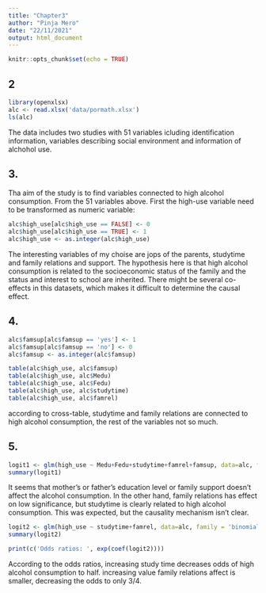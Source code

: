 ```yaml
---
title: "Chapter3"
author: "Pinja Mero"
date: "22/11/2021"
output: html_document
---
```


```r
knitr::opts_chunk$set(echo = TRUE)
```

## 2

```r
library(openxlsx)
alc <- read.xlsx('data/pormath.xlsx')
ls(alc)
```
The data includes two studies with 51 variables icluding identification information, variables describing social environment and information of alchohol use.

## 3.

Tha aim of the study is to find variables connected to high alcohol consumption. From the 51 variables above. First the high-use variable need to be transformed as numeric variable:
```r
alc$high_use[alc$high_use == FALSE] <- 0
alc$high_use[alc$high_use == TRUE] <- 1
alc$high_use <- as.integer(alc$high_use)
```

The interesting variables of my choise are jops of the parents, studytime and family relations and support. The hypothesis here is that high alcohol consumption is related to the socioeconomic status of the family and the status and interest to school are inherited. There might be several co-effects in this datasets, which makes it difficult to determine the causal effect.


## 4.

```r
alc$famsup[alc$famsup == 'yes'] <- 1
alc$famsup[alc$famsup == 'no'] <- 0
alc$famsup <- as.integer(alc$famsup)
```

```r
table(alc$high_use, alc$famsup)
table(alc$high_use, alc$Medu)
table(alc$high_use, alc$Fedu)
table(alc$high_use, alc$studytime)
table(alc$high_use, alc$famrel)
```

according to cross-table, studytime and family relations are connected to high alcohol consumption, the rest of the variables not so much.

## 5.
```r
logit1 <- glm(high_use ~ Medu+Fedu+studytime+famrel+famsup, data=alc, family = 'binomial')
summary(logit1)
```

It seems that mother's or father's education level or family support doesn't affect the alcohol consumption. In the other hand, family relations has effect on low significance, but studytime is clearly related to high alcohol consumption. This was expected, but the causality mechanism isn't clear.

```r
logit2 <- glm(high_use ~ studytime+famrel, data=alc, family = 'binomial')
summary(logit2)

print(c('Odds ratios: ', exp(coef(logit2))))
```

According to the odds ratios, increasing study time decreases odds of high alcohol consumption to half. increasing value family relations affect is smaller, decreasing the odds to only 3/4.



